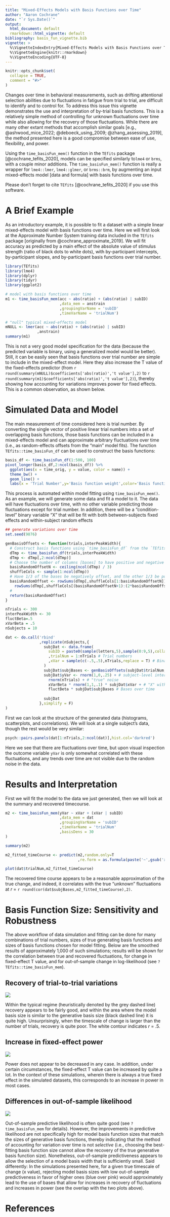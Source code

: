```yaml
---
title: "Mixed-Effects Models with Basis Functions over Time"
author: "Aaron Cochrane"
date: "`r Sys.Date()`"
output: 
  html_document: default
  rmarkdown::html_vignette: default
bibliography: basis_fun_vignette.bib
vignette: >
  %\VignetteIndexEntry{Mixed-Effects Models with Basis Functions over Time}
  %\VignetteEngine{knitr::rmarkdown}
  %\VignetteEncoding{UTF-8}
---
```


```r
knitr::opts_chunk$set(
  collapse = TRUE,
  comment = "#>"
)

```

Changes over time in behavioral measurements, such as drifting attentional selection abilities
due to fluctuations in fatigue from trial to trial, are difficult to identify and to control for.
To address this issue this vignette demonstrates the use and interpretation of by-trial basis functions.
This is a relatively simple method of controlling for unknown fluctuations over time
while also allowing for the recovery of those fluctuations. While there are many other extant methods 
that accomplish similar goals [e.g., @ashwood_mice_2022; @deboeck_using_2009; @zhang_assessing_2019], the method presented here is a good compromise between ease of use, 
flexibility, and power.

Using the `time_basisFun_mem()` function in the `TEfits` package [@cochrane_tefits_2020], models can be specified similarly to`lme4` or `brms`,
with a couple minor additions. The `time_basisFun_mem()` function is really a wrapper for `lme4::lmer`, `lme4::glmer`, 
or `brms::brm`, by augmenting an input mixed-effects model [data and formula] with basis functions over time.

Please don't forget to cite `TEfits` [@cochrane_tefits_2020] if you use this software.

# A Brief Example

As an introductory example, it is possible to fit a dataset with a simple linear mixed-effects model with basis functions over time. Here we will first look at the Approximate Number System training data included in the `TEfits` package [originally from @cochrane_approximate_2019]. We will fit accuracy as predicted by a main effect of the absolute value of stimulus strength (ratio of black dots to white dots), with by-participant intercepts, by-participant slopes, and by-participant basis functions over trial number.

```r
library(TEfits)
library(lme4)
library(dplyr)
library(tidyr)
library(ggplot2)

# model with basis functions over time
m1 <- time_basisFun_mem(acc ~ abs(ratio) + (abs(ratio) | subID)
                        ,data_mem = anstrain
                        ,groupingVarName = 'subID'
                        ,timeVarName = 'trialNum') 

# "null" typical mixed-effects model
mNULL <- lmer(acc ~ abs(ratio) + (abs(ratio) | subID)
              ,anstrain)
summary(m1)
```

This is not a very good model specification for the data (because the predicted variable is binary, using a generalized model would be better). Still, it can be easily seen that basis functions over trial number are simple to include in the mixed-effect model. Here they also increase the T value of the fixed-effects predictor (from `r round(summary(mNULL)$coefficients['abs(ratio)','t value'],2)` to `r round(summary(m1)$coefficients['abs(ratio)','t value'],2)`), thereby showing how accounting for variations improves power for fixed effects. This is a common observation, as shown below.

# Simulated Data and Model

The main measurement of time considered here is trial number. By converting the single vector of positive linear 
trial numbers into a set of overlapping basis functions, those basis functions can be included in a mixed-effects
model and can approximate arbitrary fluctuations over time (i.e., as random-effects offsets from the "main" model fits).
The function `TEfits::time_basisFun_df` can be used to construct the basis functions:

```r
basis_df <- time_basisFun_df(1:500, 100)
pivot_longer(basis_df,2:ncol(basis_df)) %>%
  ggplot(aes(x = time_orig, y = value, color = name)) +
  theme_bw() +
  geom_line() +
  labs(x = 'Trial Number',y='Basis function weight',color='Basis function\ntrial center')
```

This process is automated within model fitting using `time_basisFun_mem()`. As an example, we will generate some data and fit a model to it. The data will have fluctuations over time, with no other variable predicting those fluctuations except for trial number. In addition, there will be a "condition-level" binary variable "X" that will be fit with both between-subjects fixed effects and within-subject random effects

```r
## generate variations over time
set.seed(9876)

genBasisOffsets <- function(trials,interPeakWidth){
  # Construct basis functions using `time_basisFun_df` from the `TEfits` package
  dTmp <- time_basisFun_df(trials,interPeakWidth)
  dTmp <- dTmp[,2:ncol(dTmp)]
  # Choose the number of columns [bases] to have positive and negative offsets
  basisRandomOffsetN <- ceiling(ncol(dTmp) / 3) 
  shuffleCols <- sample(1:ncol(dTmp))
  # Have 1/3 of the bases be negatively offset, and the other 1/3 be positively
  basisRandomOffset <- rowSums(dTmp[,shuffleCols[1:basisRandomOffsetN]]) -
    rowSums(dTmp[,shuffleCols[(basisRandomOffsetN+1):(2*basisRandomOffsetN)]])
  #
  return(basisRandomOffset)
}

nTrials <- 300
interPeakWidth <- 30
fluctBeta=.5
xVarBeta = .5
nSubjects = 10

dat <- do.call('rbind'
               ,replicate(nSubjects,{
                 subjDat <- data.frame(
                   subID = paste0(sample(letters,5),sample(0:9,5),collapse='') # ID
                   ,trialNum = 1:nTrials # Trial numbers
                   ,xVar = sample(c(-.5,.5),nTrials,replace = T) # Binary "fixed effect"
                 )
                 subjDat$subjBases <- genBasisOffsets(subjDat$trialNum, interPeakWidth + rnorm(1))
                 subjDat$yVar <- rnorm(1,0,.25) + # subject-level intercept
                   rnorm(nTrials) + # "true" noise
                   xVarBeta * rnorm(1,1,.1) * subjDat$xVar + # "X" with random subject-level offset
                   fluctBeta * subjDat$subjBases # Bases over time
                 
                 subjDat  
               },simplify = F)
)
```

First we can look at the structure of the generated data (histograms, scatterplots, and correlations). 
We will look at a single subject's data, though the rest would be very similar:

```r
psych::pairs.panels(dat[1:nTrials,2:ncol(dat)],hist.col='darkred')
```

Here we see that there are fluctuations over time, but upon visual inspection the outcome variable `yVar` is only somewhat correlated with these fluctuations, and any trends over time are not visible due to the random noise in the data.

# Results and Interpretation

First we will fit the model to the data we just generated, then we will look at the summary and recovered timecourse.

```r
m2 <- time_basisFun_mem(yVar ~ xVar + (xVar | subID)
                        ,data_mem = dat
                        ,groupingVarName = 'subID'
                        ,timeVarName = 'trialNum'
                        ,basisDens = 30
)

summary(m2)

m2_fitted_timeCourse <- predict(m2,random.only=T
                                ,re.form = as.formula(paste('~',gsub('xVar + (xVar | subID) + ','',as.character(formula(m2))[3],fixed=T)) ) )

plot(dat$trialNum,m2_fitted_timeCourse)
```

The recovered time course appears to be a reasonable approximation of the true change, and indeed, it correlates with the true "unknown" fluctuations at _r_ = `r round(cor(dat$subjBases,m2_fitted_timeCourse),2)`.

# Basis Function Size: Sensitivity and Robustness

The above workflow of data simulation and fitting can be done for many combinations of trial numbers, sizes of true generating basis functions and sizes of basis functions chosen for model fitting. Below are the smoothed results of approximately 1,000 of such simulations; results will be shown for the correlation between true and recovered fluctuations, for change in fixed-effect T value, and for out-of-sample change in log-likelihood (see `?TEfits::time_basisFun_mem`).

## Recovery of trial-to-trial variations

![](pearsonR_20230607.svg)

Within the typical regime (heuristically denoted by the grey dashed line) recovery appears to be fairly good, and within the area where the model basis size is similar to the generative basis size (black dashed line) it is quite high. Unsurprisingly, when the timescale of change is larger than the number of trials, recovery is quite poor. The white contour indicates _r_ = .5.

## Increase in fixed-effect power

![](deltaT_20230607.svg)

Power does not appear to be decreased in any case. In addition, under certain circumstances, the fixed-effect T value can be increased by quite a lot. In the context of these simulations, wherein there is always a true fixed effect in the simulated datasets, this corresponds to an increase in power in most cases.

## Differences in out-of-sample likelihood

![](oos_20230607.svg)

Out-of-sample predictive likelihood is often quite good (see `?time_basisFun_mem` for details). However, the improvements in predictive likelihood are not specifically high for model basis function sizes that match the sizes of generative basis functions, thereby indicating that the method of accounting for variation over time is not _selective_ (i.e., choosing the best-fitting basis function size cannot allow the recovery of the true generative basis function size). Nonetheless, out-of-sample predictiveness appears to allow the selection of a model basis width that is sufficiently small. Said differently: In the simulations presented here, for a given true timescale of change (x value), rejecting model basis sizes with low out-of-sample predictiveness in favor of higher ones (blue over pink) would approximately lead to the use of bases that allow for increases in recovery of fluctuations and increases in power (see the overlap with the two plots above).

# References

